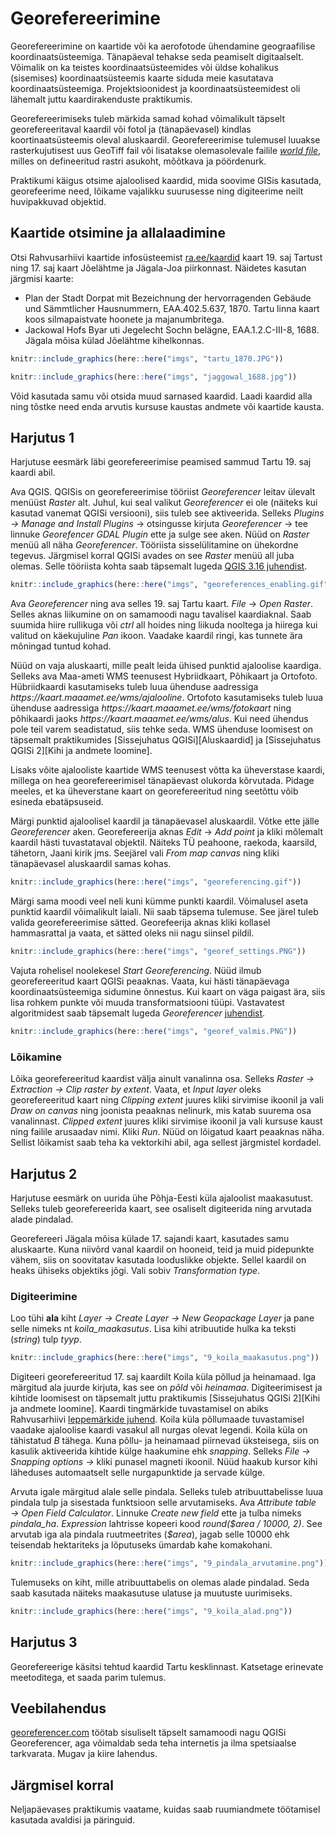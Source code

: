 # Georefereerimine {#georefereerimine}

Georefereerimine on kaartide või ka aerofotode ühendamine geograafilise koordinaatsüsteemiga. Tänapäeval tehakse seda peamiselt digitaalselt. Võimalik on ka teistes koordinaatsüsteemides või üldse kohalikus (sisemises) koordinaatsüsteemis kaarte siduda meie kasutatava koordinaatsüsteemiga. Projektsioonidest ja koordinaatsüsteemidest oli lähemalt juttu kaardirakenduste praktikumis.

Georefereerimiseks tuleb märkida samad kohad võimalikult täpselt georefereeritaval kaardil või fotol ja (tänapäevasel) kindlas koortinaatsüsteemis oleval aluskaardil. Georefereerimise tulemusel luuakse rasterkujutisest uus GeoTiff fail või lisatakse olemasolevale failile [*world file*](https://en.wikipedia.org/wiki/World_file), milles on defineeritud rastri asukoht, mõõtkava ja pöördenurk. 

Praktikumi käigus otsime ajaloolised kaardid, mida soovime GISis kasutada, georefeerime need, lõikame vajalikku suurusesse ning digiteerime neilt huvipakkuvad objektid. 

## Kaartide otsimine ja allalaadimine

Otsi Rahvusarhiivi kaartide infosüsteemist [ra.ee/kaardid](http://www.ra.ee/kaardid/) kaart 19. saj Tartust ning 17. saj kaart Jõelähtme ja Jägala-Joa piirkonnast. Näidetes kasutan järgmisi kaarte:

- Plan der Stadt Dorpat mit Bezeichnung der hervorragenden Gebäude und Sämmtlicher Hausnummern, EAA.402.5.637, 1870. Tartu linna kaart koos silmapaistvate hoonete ja majanumbritega.
- Jackowal Hofs Byar uti Jegelecht Sochn belägne, EAA.1.2.C-III-8, 1688. Jägala mõisa külad Jõelähtme kihelkonnas.


```r
knitr::include_graphics(here::here("imgs", "tartu_1870.JPG"))
```

```r
knitr::include_graphics(here::here("imgs", "jaggowal_1688.jpg"))
```

Võid kasutada samu või otsida muud sarnased kaardid. Laadi kaardid alla ning tõstke need enda arvutis kursuse kaustas andmete või kaartide kausta. 

## Harjutus 1

Harjutuse eesmärk läbi georefereerimise peamised sammud Tartu 19. saj kaardi abil. 

Ava QGIS. QGISis on georefereerimise tööriist *Georeferencer* leitav ülevalt menüüst *Raster* alt. Juhul, kui seal valikut *Georeferencer* ei ole (näiteks kui kasutad vanemat QGISi versiooni), siis tuleb see aktiveerida. Selleks *Plugins -> Manage and Install Plugins* -> otsingusse kirjuta *Georeferencer* -> tee linnuke *Georefencer GDAL Plugin* ette ja sulge see aken. Nüüd on *Raster* menüü all näha *Georeferencer*. Tööriista sisselülitamine on ühekordne tegevus. Järgmisel korral QGISi avades on see *Raster* menüü all juba olemas. Selle tööriista kohta saab täpsemalt lugeda [QGIS 3.16 juhendist](https://docs.qgis.org/3.16/en/docs/user_manual/working_with_raster/georeferencer.html).

```r
knitr::include_graphics(here::here("imgs", "georeferences_enabling.gif"))
```

Ava *Georeferencer* ning ava selles 19. saj Tartu kaart. *File* -> *Open Raster*. Selles aknas liikumine on on samamoodi nagu tavalisel kaardiaknal. Saab suumida hiire rullikuga või *ctrl* all hoides ning liikuda nooltega ja hiirega kui valitud on käekujuline *Pan* ikoon. Vaadake kaardil ringi, kas tunnete ära mõningad tuntud kohad. 

Nüüd on vaja aluskaarti, mille pealt leida ühised punktid ajaloolise kaardiga. Selleks ava Maa-ameti WMS teenusest Hybriidkaart, Põhikaart ja Ortofoto. Hübriidkaardi kasutamiseks tuleb luua ühenduse aadressiga *https://kaart.maaamet.ee/wms/ajalooline*. Ortofoto kasutamiseks tuleb luua ühenduse aadressiga *https://kaart.maaamet.ee/wms/fotokaart* ning põhikaardi jaoks *https://kaart.maaamet.ee/wms/alus*. Kui need ühendus pole teil varem seadistatud, siis tehke seda. WMS ühenduse loomisest on täpsemalt praktikumides [Sissejuhatus QGISi][Aluskaardid] ja [Sissejuhatus QGISi 2][Kihi ja andmete loomine].

Lisaks võite ajalooliste kaartide WMS teenusest võtta ka üheverstase kaardi, millega on hea georefereerimisel tänapäevast olukorda kõrvutada. Pidage meeles, et ka üheverstane kaart on georefereeritud ning seetõttu võib esineda ebatäpsuseid.

Märgi punktid ajaloolisel kaardil ja tänapäevasel aluskaardil. Võtke ette jälle *Georeferencer* aken. Georefereerija aknas *Edit* -> *Add point* ja kliki mõlemalt kaardil hästi tuvastataval objektil. Näiteks TÜ peahoone, raekoda, kaarsild, tähetorn, Jaani kirik jms. Seejärel vali *From map canvas* ning kliki tänapäevasel aluskaardil samas kohas. 

```r
knitr::include_graphics(here::here("imgs", "georeferencing.gif"))
```

Märgi sama moodi veel neli kuni kümme punkti kaardil. Võimalusel aseta punktid kaardil võimalikult laiali. Nii saab täpsema tulemuse. See järel tuleb valida georefereerimise sätted. Georefeerija aknas kliki kollasel hammasrattal ja vaata, et sätted oleks nii nagu siinsel pildil.

```r
knitr::include_graphics(here::here("imgs", "georef_settings.PNG"))
```

Vajuta rohelisel noolekesel *Start Georeferencing*. Nüüd ilmub georefereeritud kaart QGISi peaaknas. Vaata, kui hästi tänapäevaga koordinaatsüsteemiga sidumine õnnestus. Kui kaart on väga paigast ära, siis lisa rohkem punkte või muuda transformatsiooni tüüpi. Vastavatest algoritmidest saab täpsemalt lugeda *Georeferencer* [juhendist](https://docs.qgis.org/3.16/en/docs/user_manual/working_with_raster/georeferencer.html#available-transformation-algorithms).


```r
knitr::include_graphics(here::here("imgs", "georef_valmis.PNG"))
```


### Lõikamine 

Lõika georefereeritud kaardist välja ainult vanalinna osa. Selleks *Raster → Extraction → Clip raster by extent*. Vaata, et *Input layer* oleks georefereeritud kaart ning *Clipping extent* juures kliki sirvimise ikoonil ja vali *Draw on canvas* ning joonista peaaknas nelinurk, mis katab suurema osa vanalinnast. *Clipped extent* juures kliki sirvimise ikoonil ja vali kursuse kaust ning failile arusaadav nimi. Kliki *Run*. Nüüd on lõigatud kaart peaaknas näha. Sellist lõikamist saab teha ka vektorkihi abil, aga sellest järgmistel kordadel. 

## Harjutus 2

Harjutuse eesmärk on uurida ühe Põhja-Eesti küla ajaloolist maakasutust. Selleks tuleb georefereerida kaart, see osaliselt digiteerida ning arvutada alade pindalad.

Georefereeri Jägala mõisa külade 17. sajandi kaart, kasutades samu aluskaarte. Kuna niivõrd vanal kaardil on hooneid, teid ja muid pidepunkte vähem, siis on soovitatav kasutada looduslikke objekte. Sellel kaardil on heaks ühiseks objektiks jõgi. Vali sobiv *Transformation type*. 

### Digiteerimine 

Loo tühi **ala** kiht *Layer → Create Layer → New Geopackage Layer* ja pane selle nimeks nt *koila_maakasutus*. Lisa kihi atribuutide hulka ka teksti (*string*) tulp *tyyp*. 

```r
knitr::include_graphics(here::here("imgs", "9_koila_maakasutus.png"))
```

Digiteeri georefereeritud 17. saj kaardilt Koila küla põllud ja heinamaad. Iga märgitud ala juurde kirjuta, kas see on *põld* või *heinamaa*. Digiteerimisest ja kihtide loomisest on täpsemalt juttu praktikumis [Sissejuhatus QGISi 2][Kihi ja andmete loomine]. Kaardi tingmärkide tuvastamisel on abiks Rahvusarhiivi [leppemärkide juhend](http://www.ra.ee/kaardid/index.php/et/site/page?view=symbols). Koila küla põllumaade tuvastamisel vaadake ajaloolise kaardi vasakul all nurgas olevat legendi. Koila küla on tähistatud *B* tähega. Kuna põllu- ja heinamaad piirnevad üksteisega, siis on kasulik aktiveerida kihtide külge haakumine ehk *snapping*. Selleks *File → Snapping options →* kliki punasel magneti ikoonil. Nüüd haakub kursor kihi läheduses automaatselt selle nurgapunktide ja servade külge.



Arvuta igale märgitud alale selle pindala. Selleks tuleb atribuuttabelisse luua pindala tulp ja sisestada funktsioon selle arvutamiseks. Ava *Attribute table → Open Field Calculator*. Linnuke *Create new field* ette ja tulba nimeks *pindala_ha*. *Expression* lahtrisse kopeeri kood *round(\$area / 10000, 2)*. See arvutab iga ala pindala ruutmeetrites (*\$area*), jagab selle 10000 ehk teisendab hektariteks ja lõputuseks ümardab kahe komakohani. 

```r
knitr::include_graphics(here::here("imgs", "9_pindala_arvutamine.png"))
```

Tulemuseks on kiht, mille atribuuttabelis on olemas alade pindalad. Seda saab kasutada näiteks maakasutuse ulatuse ja muutuste uurimiseks. 

```r
knitr::include_graphics(here::here("imgs", "9_koila_alad.png"))
```


## Harjutus 3

Georefereerige käsitsi tehtud kaardid Tartu kesklinnast. Katsetage erinevate meetoditega, et saada parim tulemus.

## Veebilahendus

[georeferencer.com](http://www.georeferencer.com/) töötab sisuliselt täpselt samamoodi nagu QGISi Georeferencer, aga võimaldab seda teha internetis ja ilma spetsiaalse tarkvarata. Mugav ja kiire lahendus. 

## Järgmisel korral

Neljapäevases praktikumis vaatame, kuidas saab ruumiandmete töötamisel kasutada avaldisi ja päringuid.